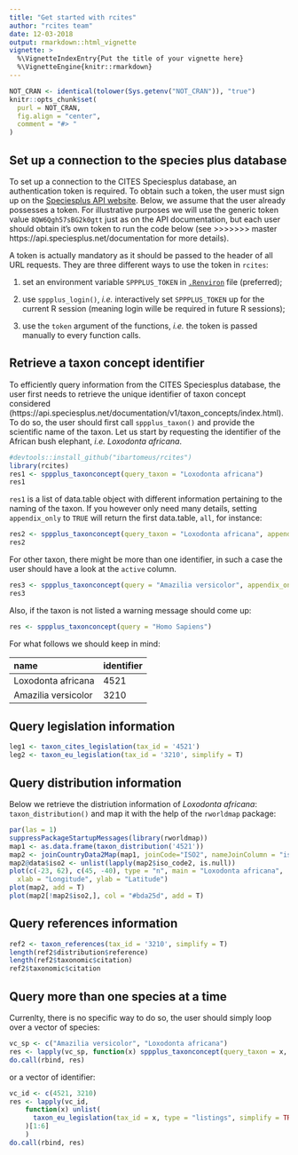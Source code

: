 ```yaml
---
title: "Get started with rcites"
author: "rcites team"
date: 12-03-2018
output: rmarkdown::html_vignette
vignette: >
  %\VignetteIndexEntry{Put the title of your vignette here}
  %\VignetteEngine{knitr::rmarkdown}
---
```



```r
NOT_CRAN <- identical(tolower(Sys.getenv("NOT_CRAN")), "true")
knitr::opts_chunk$set(
  purl = NOT_CRAN,
  fig.align = "center",
  comment = "#> "
)
```


<!-- https://cran.r-project.org/web/packages/httr/vignettes/secrets.html -->


## Set up a connection to the species plus database

To set up a connection to the CITES Speciesplus database, an authentication token
is required. To obtain such a token, the user must sign up on the
[Speciesplus API website](http://api.speciesplus.net/users/sign_up).
Below, we assume that the user already possesses a token. For illustrative purposes  we will use the generic token value `8QW6Qgh57sBG2k0gtt` just as on the API documentation, but each user should obtain it's own token to run the code below (see
>>>>>>> master
https://api.speciesplus.net/documentation for more details).

A token is actually mandatory as it should be passed to the header of all URL
requests. They are three different ways to use the token in ``rcites``:

1. set an environment variable `SPPPLUS_TOKEN` in
[`.Renviron`](https://stat.ethz.ch/R-manual/R-devel/library/base/html/Startup.html)
file (preferred);

2. use `sppplus_login()`, *i.e.* interactively set `SPPPLUS_TOKEN` up for the
current R session (meaning login wille be required in future R sessions);

3. use the `token` argument of the functions, *i.e.* the token is passed manually to every function calls.


## Retrieve a taxon concept identifier

To efficiently query information from the CITES Speciesplus database, the user
first needs to retrieve the unique identifier of taxon concept considered (https://api.speciesplus.net/documentation/v1/taxon_concepts/index.html). To do
so, the user should first call `sppplus_taxon()` and provide the scientific
name of the taxon. Let us start by requesting the identifier of the
African bush elephant, *i.e.* *Loxodonta africana*.

```r
#devtools::install_github("ibartomeus/rcites")
library(rcites)
res1 <- sppplus_taxonconcept(query_taxon = "Loxodonta africana")
res1
```

`res1` is a list of data.table object with different information pertaining
to the naming of the taxon. If you however only need many details, setting
`appendix_only` to `TRUE` will return the first data.table, `all`, for instance:

```r
res2 <- sppplus_taxonconcept(query_taxon = "Loxodonta africana", appendix_only = TRUE)
res2
```
For other taxon, there might be more than one identifier, in such a case the user
should have a look at the `active` column.

```r
res3 <- sppplus_taxonconcept(query = "Amazilia versicolor", appendix_only = TRUE)
res3
```

Also, if the taxon is not listed a warning message should come up:


```r
res <- sppplus_taxonconcept(query = "Homo Sapiens")
```

For what follows we should keep in mind:

|name                | identifier|
|:-------------------|:----------|
|Loxodonta africana  | 4521      |
|Amazilia versicolor | 3210      |



## Query legislation information

```r
leg1 <- taxon_cites_legislation(tax_id = '4521')
leg2 <- taxon_eu_legislation(tax_id = '3210', simplify = T)
```

## Query distribution information

Below we retrieve the distriution information of *Loxodonta africana*:
`taxon_distribution()` and map it with the help of the
`rworldmap` package:

```R
par(las = 1)
suppressPackageStartupMessages(library(rworldmap))
map1 <- as.data.frame(taxon_distribution('4521'))
map2 <- joinCountryData2Map(map1, joinCode="ISO2", nameJoinColumn = "iso_code2", nameCountryColumn = "name")
map2@data$iso2 <- unlist(lapply(map2$iso_code2, is.null))
plot(c(-23, 62), c(45, -40), type = "n", main = "Loxodonta africana",
  xlab = "Longitude", ylab = "Latitude")
plot(map2, add = T)
plot(map2[!map2$iso2,], col = "#bda25d", add = T)
```

## Query references information

```r
ref2 <- taxon_references(tax_id = '3210', simplify = T)
length(ref2$distribution$reference)
length(ref2$taxonomic$citation)
ref2$taxonomic$citation
```


## Query more than one species at a time

Currenlty, there is no specific way to do so, the user should simply loop
over a vector of species:

```r
vc_sp <- c("Amazilia versicolor", "Loxodonta africana")
res <- lapply(vc_sp, function(x) sppplus_taxonconcept(query_taxon = x, appendix_only = TRUE))
do.call(rbind, res)
```

or a vector of identifier:

```r
vc_id <- c(4521, 3210)
res <- lapply(vc_id,
    function(x) unlist(
      taxon_eu_legislation(tax_id = x, type = "listings", simplify = TRUE)
    )[1:6]
    )
do.call(rbind, res)
```
